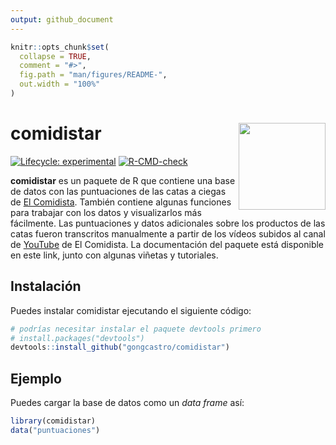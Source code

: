 ---
output: github_document
---

<!-- README.md is generated from README.Rmd. Please edit that file -->

```{r, include = FALSE}
knitr::opts_chunk$set(
  collapse = TRUE,
  comment = "#>",
  fig.path = "man/figures/README-",
  out.width = "100%"
)
```

# comidistar <img src='man/figures/logo.png' align="right" height="139" />

<!-- badges: start -->
[![Lifecycle: experimental](https://img.shields.io/badge/lifecycle-experimental-orange.svg)](https://lifecycle.r-lib.org/articles/stages.html#experimental)
[![R-CMD-check](https://github.com/gongcastro/comidistar/workflows/R-CMD-check/badge.svg)](https://github.com/gongcastro/comidistar/actions)
<!-- badges: end -->

**comidistar** es un paquete de R que contiene una base de datos con las puntuaciones de las catas a ciegas de [El Comidista](https://elcomidista.elpais.com/). También contiene algunas funciones para trabajar con los datos y visualizarlos más fácilmente. Las puntuaciones y datos adicionales sobre los productos de las catas fueron transcritos manualmente a partir de los vídeos subidos al canal de [YouTube](https://www.youtube.com/channel/UCoIJrrwXy_mlr1WkC4vaTnA) de El Comidista. La documentación del paquete está disponible en este link, junto con algunas viñetas y tutoriales.

## Instalación

Puedes instalar comidistar ejecutando el siguiente código:

```r
# podrías necesitar instalar el paquete devtools primero
# install.packages("devtools")
devtools::install_github("gongcastro/comidistar")
```

## Ejemplo

Puedes cargar la base de datos como un *data frame* así:

```{r example}
library(comidistar)
data("puntuaciones")
```


